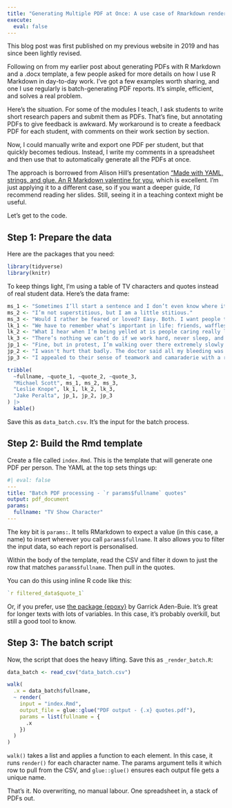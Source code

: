 ```yaml
---
title: "Generating Multiple PDF at Once: A use case of Rmarkdown render in a {purrr} loop"
execute: 
  eval: false
---
```


::: {.callout-note}
This blog post was first published on my previous website in 2019 and has since been lightly revised.
:::

Following on from my earlier post about generating PDFs with R Markdown and a .docx template, a few people asked for more details on how I use R Markdown in day-to-day work. I’ve got a few examples worth sharing, and one I use regularly is batch-generating PDF reports. It’s simple, efficient, and solves a real problem.

Here’s the situation. For some of the modules I teach, I ask students to write short research papers and submit them as PDFs. That’s fine, but annotating PDFs to give feedback is awkward. My workaround is to create a feedback PDF for each student, with comments on their work section by section.

Now, I could manually write and export one PDF per student, but that quickly becomes tedious. Instead, I write my comments in a spreadsheet and then use that to automatically generate all the PDFs at once.

The approach is borrowed from Alison Hill’s presentation ["Made with YAML, strings, and glue. An R Markdown valentine for you](https://alison.netlify.app/rmd-valentine), which is excellent. I’m just applying it to a different case, so if you want a deeper guide, I’d recommend reading her slides. Still, seeing it in a teaching context might be useful.

Let’s get to the code.

## Step 1: Prepare the data

Here are the packages that you need:

```r
library(tidyverse)
library(knitr)
```

To keep things light, I’m using a table of TV characters and quotes instead of real student data. Here’s the data frame:

```r
ms_1 <- "Sometimes I’ll start a sentence and I don’t even know where it’s going. I just hope I find it along the way."
ms_2 <- "I’m not superstitious, but I am a little stitious."
ms_3 <- "Would I rather be feared or loved? Easy. Both. I want people to be afraid of how much they love me."
lk_1 <- "We have to remember what’s important in life: friends, waffles, and work. Or waffles, friends, work. But work has to come third."
lk_2 <- "What I hear when I’m being yelled at is people caring really loudly at me."
lk_3 <- "There’s nothing we can’t do if we work hard, never sleep, and shirk from all other responsibilities in our lives."
jp_1 <- "Fine, but in protest, I’m walking over there extremely slowly!"
jp_2 <- "I wasn't hurt that badly. The doctor said all my bleeding was internal. That's where the blood's supposed to be."
jp_3 <- "I appealed to their sense of teamwork and camaraderie with a rousing speech that would put Shakespeare to shame."

tribble(
  ~fullname, ~quote_1, ~quote_2, ~quote_3,
  "Michael Scott", ms_1, ms_2, ms_3,
  "Leslie Knope", lk_1, lk_2, lk_3,
  "Jake Peralta", jp_1, jp_2, jp_3
) |>
  kable()
```

Save this as `data_batch.csv`. It’s the input for the batch process.

## Step 2: Build the Rmd template

Create a file called `index.Rmd`. This is the template that will generate one PDF per person. The YAML at the top sets things up:

```yml
#| eval: false
---
title: "Batch PDF processing - `r params$fullname` quotes"
output: pdf_document
params:
  fullname: "TV Show Character"
---
```

The key bit is `params:`. It tells RMarkdown to expect a value (in this case, a name) to insert wherever you call `params$fullname`. It also allows you to filter the input data, so each report is personalised.

Within the body of the template, read the CSV and filter it down to just the row that matches `params$fullname`. Then pull in the quotes.

You can do this using inline R code like this:

```r
`r filtered_data$quote_1`
```

Or, if you prefer, use [the package {epoxy}](https://github.com/gadenbuie/epoxy) by Garrick Aden-Buie. It’s great for longer texts with lots of variables. In this case, it’s probably overkill, but still a good tool to know.

## Step 3: The batch script

Now, the script that does the heavy lifting. Save this as `_render_batch.R`:

```r
data_batch <- read_csv("data_batch.csv")

walk(
  .x = data_batch$fullname,
  ~ render(
    input = "index.Rmd",
    output_file = glue::glue("PDF output - {.x} quotes.pdf"),
    params = list(fullname = {
      .x
    })
  )
)
```

`walk()` takes a list and applies a function to each element. In this case, it runs `render()` for each character name. The params argument tells it which row to pull from the CSV, and `glue::glue()` ensures each output file gets a unique name.

That’s it. No overwriting, no manual labour. One spreadsheet in, a stack of PDFs out.
